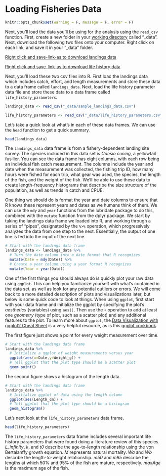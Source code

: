 # Loading Fisheries Data

```r
knitr::opts_chunk$set(warning = F, message = F, error = F)
```

Next, you'll load the data you'll be using for the analysis using the `read_csv` function. First, create a new folder in your [working directory](#work-dir) called "_data". Next, download the following two files onto your computer. Right click on each link, and save it in your  "_data" folder.

[Right click and save-link-as to download landings data](https://raw.githubusercontent.com/SFG-UCSB/fishery-manageR/master/_data/sample_landings_data.csv)

[Right click and save-link-as to download life history data](https://raw.githubusercontent.com/SFG-UCSB/fishery-manageR/master/_data/life_history_parameters.csv)

Next, you'll load these two csv files into R. First load the landings data which includes catch, effort, and length measurements and store these data to a data frame called `landings_data`. Next, load the life history parameter data file and store these data to a data frame called `life_history_parameters`.

```r
landings_data <- read_csv("_data/sample_landings_data.csv")

life_history_parameters <- read_csv("_data/life_history_parameters.csv")
```

Let's take a quick look at what's in each of these data frames. We can use the `head` function to get a quick summary.

```r
head(landings_data)
```

The `landings_data` data frame is from a fishery-dependent landing site survey. The species included in this data set is *Caesio cuning*, a yellowtail fusilier. You can see the data frame has eight columns, with each row being an individual fish catch measurement. The columns include the year and date when the measurement was collected, the fishing trip ID, how many hours were fished for each trip, what gear was used, the species, the length of the fish, and the weight of the fish. We'll be able to use these data to create length-frequency histograms that describe the size structure of the population, as well as trends in catch and CPUE. 

One thing we should do is format the year and date columns to ensure that R knows these represent years and dates as we humans think of them. We can use the `mdy` and `year` functions from the lubridate package to do this, combined with the `mutate` function from the dplyr package. We start by taking the landings data frame we loaded into R, and working through a series of "pipes", designated by the `%>%` operation, which progressively analyzes the data from one step to the next. Essentially, the output of one line is fed into the input of the next line. 

```r
# Start with the landings data frame
landings_data <- landings_data %>% 
  # Turn the date column into a date format that R recognizes
  mutate(Date = mdy(Date)) %>% 
  # Create a year column using a year format R recognizes
  mutate(Year = year(Date))
```

One of the first things you should always do is quickly plot your raw data using `ggplot`. This can help you familiarize yourself with what's contained in the data set, as well as look for any potential outliers or errors. We will come back to a more detailed description of plots and visualizations later, but below is some quick code to look at things. When using `ggplot`, first start with your data frame and initialize the ggplot by specifying the plot's *aesthetics* (variables) using `aes()`. Then use the `+` operation to add at least one *geometry* (type of plot, such as a scatter plot) and any additional features to the plot. To learn more about `ggplot`, the [Data Visualization with ggplot2 Cheat Sheet](https://www.rstudio.com/wp-content/uploads/2016/11/ggplot2-cheatsheet-2.1.pdf) is a very helpful resource, as is this [ggplot cookbook](http://www.cookbook-r.com/Graphs/).


The first figure just shows a point for every weight measurement over time.

```r
# Start with the landings data frame
landings_data %>% 
  # Initialize a ggplot of weight measurements versus year
  ggplot(aes(x=Date,y=Weight_g)) +
  # Tell ggplot that the plot type should be a scatter plot
  geom_point()
```

The second figure shows a histogram of the length data.

```r
# Start with the landings data frame
landings_data %>% 
  # Initialize ggplot of data using the length column
  ggplot(aes(Length_cm)) +
  # Tell ggplot that the plot type should be a histogram
  geom_histogram()
```


Let's next look at the `life_history_parameters` data frame.

```r
head(life_history_parameters)
```
The `life_history_parameters` data frame includes several important life history parameters that were found doing a literature review of this species. *L_infinity*, *k*, and *t0* describe the age-to-length relationship using the von Bertalanffy growth equation. *M* represents natural mortality. *Wa* and *Wb* describe the length-to-weight relationship. *m50* and *m95* describe the lengths at which 50% and 95% of the fish are mature, respectively. *maxAge* is the maximum age of the fish.
